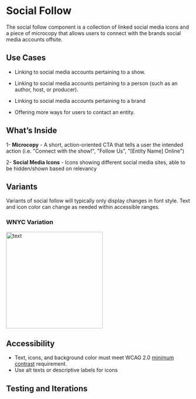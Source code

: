 
<Meta title="Components/Molecules/Social Follow2"/>

# Social Follow

The social follow component is a collection of linked social media icons and a piece of microcopy that allows users to connect with the brands social media accounts offsite.

## Use Cases

- Linking to social media accounts pertaining to a show.

- Linking to social media accounts pertaining to a person (such as an author, host, or producer).

- Linking to social media accounts pertaining to a brand

- Offering more ways for users to contact an entity.

## What’s Inside

 
1- **Microcopy** - A short, action-oriented CTA that tells a user the intended action (i.e. "Connect with the show!", "Follow Us", "[Entity Name] Online")
  
2- **Social Media Icons** - Icons showing different social media sites, able to be hidden/shown based on relevancy

## Variants
Variants of social follow will typically only display changes in font style. Text and icon color can change as needed within accessible ranges.

### WNYC Variation
<img alt="text" src="/images/Molecules-SocialFollow-WNYC.png" width="264" />


## Accessibility
-   Text, icons, and background color must meet WCAG 2.0  [minimum contrast](https://www.w3.org/WAI/WCAG21/Understanding/contrast-minimum.html)  requirement.
-   Use alt texts or descriptive labels for icons

## Testing and Iterations
